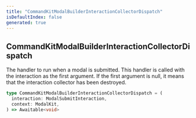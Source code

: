 ```yaml
---
title: "CommandKitModalBuilderInteractionCollectorDispatch"
isDefaultIndex: false
generated: true
---
```



<!-- This file was generated from the CommandKit source. Do not modify. Instead, re-run the "docgen" script -->


## CommandKitModalBuilderInteractionCollectorDispatch

<GenerationInfo sourceFile="packages/commandkit/src/components/v1/modal/ModalKit.ts" sourceLine="42" packageName="commandkit" />

The handler to run when a modal is submitted. This handler is called with the interaction as the first argument.
If the first argument is null, it means that the interaction collector has been destroyed.

```ts title="Signature"
type CommandKitModalBuilderInteractionCollectorDispatch = (
  interaction: ModalSubmitInteraction,
  context: ModalKit,
) => Awaitable<void>
```
